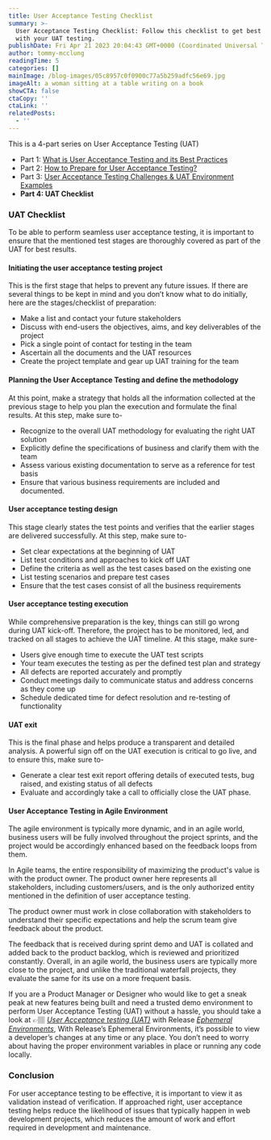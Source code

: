 ```yaml
---
title: User Acceptance Testing Checklist
summary: >-
  User Acceptance Testing Checklist: Follow this checklist to get best results
  with your UAT testing.
publishDate: Fri Apr 21 2023 20:04:43 GMT+0000 (Coordinated Universal Time)
author: tommy-mcclung
readingTime: 5
categories: []
mainImage: /blog-images/05c8957c0f0900c77a5b259adfc56e69.jpg
imageAlt: a woman sitting at a table writing on a book
showCTA: false
ctaCopy: ''
ctaLink: ''
relatedPosts:
  - ''
---
```


This is a 4-part series on User Acceptance Testing (UAT)
*   Part 1: [What is User Acceptance Testing and its Best Practices](https://release.com/blog/user-acceptance-testing-best-practices)
*   Part 2: [How to Prepare for User Acceptance Testing?](https://release.com/blog/how-do-you-prepare-for-user-acceptance-testing)
*   Part 3: [User Acceptance Testing Challenges & UAT Environment Examples](https://release.com/blog/what-are-the-challenges-faced-during-uat-testing)
*   **Part 4: UAT Checklist**

### UAT Checklist

To be able to perform seamless user acceptance testing, it is important to ensure that the mentioned test stages are thoroughly covered as part of the UAT for best results.

#### Initiating the user acceptance testing project

This is the first stage that helps to prevent any future issues. If there are several things to be kept in mind and you don’t know what to do initially, here are the stages/checklist of preparation:
*   Make a list and contact your future stakeholders
*   Discuss with end-users the objectives, aims, and key deliverables of the project
*   Pick a single point of contact for testing in the team
*   Ascertain all the documents and the UAT resources
*   Create the project template and gear up UAT training for the team

#### Planning the User Acceptance Testing and define the methodology

At this point, make a strategy that holds all the information collected at the previous stage to help you plan the execution and formulate the final results. At this step, make sure to-
*   Recognize to the overall UAT methodology for evaluating the right UAT solution
*   Explicitly define the specifications of business and clarify them with the team
*   Assess various existing documentation to serve as a reference for test basis
*   Ensure that various business requirements are included and documented.

#### User acceptance testing design

This stage clearly states the test points and verifies that the earlier stages are delivered successfully. At this step, make sure to-
*   Set clear expectations at the beginning of UAT
*   List test conditions and approaches to kick off UAT
*   Define the criteria as well as the test cases based on the existing one
*   List testing scenarios and prepare test cases
*   Ensure that the test cases consist of all the business requirements

#### User acceptance testing execution

While comprehensive preparation is the key, things can still go wrong during UAT kick-off. Therefore, the project has to be monitored, led, and tracked on all stages to achieve the UAT timeline. At this stage, make sure-
*   Users give enough time to execute the UAT test scripts 
*   Your team executes the testing as per the defined test plan and strategy
*   All defects are reported accurately and promptly 
*   Conduct meetings daily to communicate status and address concerns as they come up
*   Schedule dedicated time for defect resolution and re-testing of functionality

#### UAT exit

This is the final phase and helps produce a transparent and detailed analysis. A powerful sign off on the UAT execution is critical to go live, and to ensure this, make sure to-
*   Generate a clear test exit report offering details of executed tests, bug raised, and existing status of all defects
*   Evaluate and accordingly take a call to officially close the UAT phase.

#### User Acceptance Testing in Agile Environment

The agile environment is typically more dynamic, and in an agile world, business users will be fully involved throughout the project sprints, and the project would be accordingly enhanced based on the feedback loops from them.

In Agile teams, the entire responsibility of maximizing the product's value is with the product owner. The product owner here represents all stakeholders, including customers/users, and is the only authorized entity mentioned in the definition of user acceptance testing.

The product owner must work in close collaboration with stakeholders to understand their specific expectations and help the scrum team give feedback about the product.

The feedback that is received during sprint demo and UAT is collated and added back to the product backlog, which is reviewed and prioritized constantly. Overall, in an agile world, the business users are typically more close to the project, and unlike the traditional waterfall projects, they evaluate the same for its use on a more frequent basis.

If you are a Product Manager or Designer who would like to get a sneak peak at new features being built and need a trusted demo environment to perform User Acceptance Testing (UAT) without a hassle, you should take a look at 👉🏽 [_User Acceptance testing (UAT)_](https://release.com/user-acceptance-testing-with-ephemeral-environments) with Release [_Ephemeral Environments_](https://docs.releaseapp.io/release-overview#ephemeral-environments), With Release’s Ephemeral Environments, it’s possible to view a developer’s changes at any time or any place. You don’t need to worry about having the proper environment variables in place or running any code locally.

### Conclusion

For user acceptance testing to be effective, it is important to view it as validation instead of verification. If approached right, user acceptance testing helps reduce the likelihood of issues that typically happen in web development projects, which reduces the amount of work and effort required in development and maintenance.